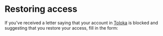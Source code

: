# Restoring access

If you've received a letter saying that your account in [Toloka](https://toloka.ai/tolokers/en/) is blocked and suggesting that you
restore your access, fill in the form:

<TolokersSupportForm />